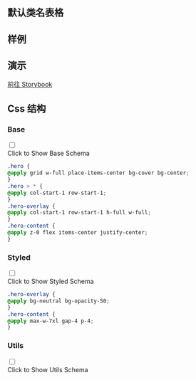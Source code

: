 
## 默认类名表格

<CssTable name="hero" />

## 样例

<Demo></Demo>

## 演示

[前往 Storybook](https://story.ui.icebreaker.top/?path=/docs/layout-hero--docs)

## Css 结构


### Base

<div className="collapse">
<input type="checkbox" /> 
<div class="collapse-title px-0">
<span class="btn">Click to Show Base Schema</span>
</div>
<div class="collapse-content"> 

```css
.hero {
@apply grid w-full place-items-center bg-cover bg-center;
}
.hero > * {
@apply col-start-1 row-start-1;
}
.hero-overlay {
@apply col-start-1 row-start-1 h-full w-full;
}
.hero-content {
@apply z-0 flex items-center justify-center;
}
```

</div>
</div>

  

### Styled

<div className="collapse">
<input type="checkbox" /> 
<div class="collapse-title px-0">
<span class="btn">Click to Show Styled Schema</span>
</div>
<div class="collapse-content"> 

```css
.hero-overlay {
@apply bg-neutral bg-opacity-50;
}
.hero-content {
@apply max-w-7xl gap-4 p-4;
}
```

</div>
</div>

  

### Utils

<div className="collapse">
<input type="checkbox" /> 
<div class="collapse-title px-0">
<span class="btn">Click to Show Utils Schema</span>
</div>
<div class="collapse-content"> 

```css

```

</div>
</div>